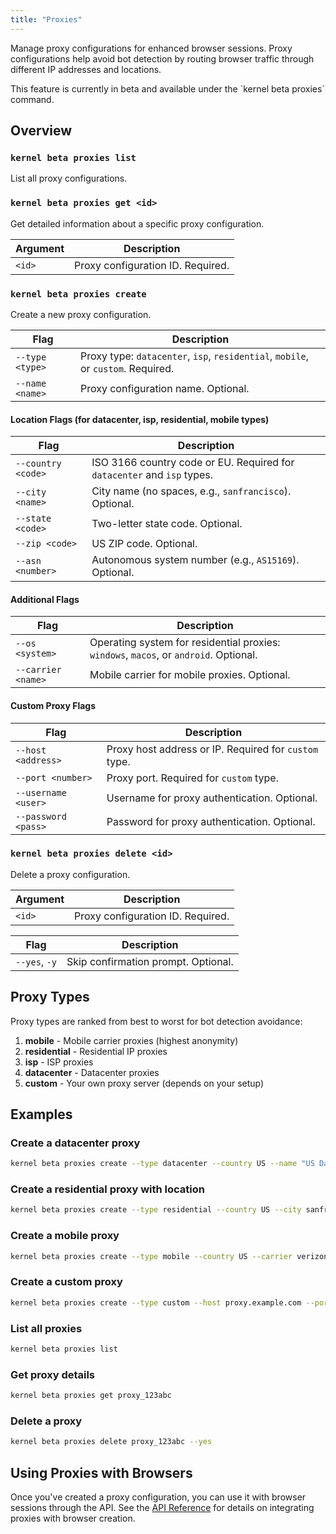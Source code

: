 ```yaml
---
title: "Proxies"
---
```


Manage proxy configurations for enhanced browser sessions. Proxy configurations help avoid bot detection by routing browser traffic through different IP addresses and locations.

<Warning>
This feature is currently in beta and available under the `kernel beta proxies` command.
</Warning>

## Overview

### `kernel beta proxies list`
List all proxy configurations.

### `kernel beta proxies get <id>`
Get detailed information about a specific proxy configuration.

| Argument | Description |
|----------|-------------|
| `<id>` | Proxy configuration ID. Required. |

### `kernel beta proxies create`
Create a new proxy configuration.

| Flag | Description |
|------|-------------|
| `--type <type>` | Proxy type: `datacenter`, `isp`, `residential`, `mobile`, or `custom`. Required. |
| `--name <name>` | Proxy configuration name. Optional. |

#### Location Flags (for datacenter, isp, residential, mobile types)

| Flag | Description |
|------|-------------|
| `--country <code>` | ISO 3166 country code or EU. Required for `datacenter` and `isp` types. |
| `--city <name>` | City name (no spaces, e.g., `sanfrancisco`). Optional. |
| `--state <code>` | Two-letter state code. Optional. |
| `--zip <code>` | US ZIP code. Optional. |
| `--asn <number>` | Autonomous system number (e.g., `AS15169`). Optional. |

#### Additional Flags

| Flag | Description |
|------|-------------|
| `--os <system>` | Operating system for residential proxies: `windows`, `macos`, or `android`. Optional. |
| `--carrier <name>` | Mobile carrier for mobile proxies. Optional. |

#### Custom Proxy Flags

| Flag | Description |
|------|-------------|
| `--host <address>` | Proxy host address or IP. Required for `custom` type. |
| `--port <number>` | Proxy port. Required for `custom` type. |
| `--username <user>` | Username for proxy authentication. Optional. |
| `--password <pass>` | Password for proxy authentication. Optional. |

### `kernel beta proxies delete <id>`
Delete a proxy configuration.

| Argument | Description |
|----------|-------------|
| `<id>` | Proxy configuration ID. Required. |

| Flag | Description |
|------|-------------|
| `--yes`, `-y` | Skip confirmation prompt. Optional. |

## Proxy Types

Proxy types are ranked from best to worst for bot detection avoidance:

1. **mobile** - Mobile carrier proxies (highest anonymity)
2. **residential** - Residential IP proxies
3. **isp** - ISP proxies
4. **datacenter** - Datacenter proxies
5. **custom** - Your own proxy server (depends on your setup)

## Examples

### Create a datacenter proxy
```bash
kernel beta proxies create --type datacenter --country US --name "US Datacenter"
```

### Create a residential proxy with location
```bash
kernel beta proxies create --type residential --country US --city sanfrancisco --state CA
```

### Create a mobile proxy
```bash
kernel beta proxies create --type mobile --country US --carrier verizon
```

### Create a custom proxy
```bash
kernel beta proxies create --type custom --host proxy.example.com --port 8080 --username myuser --password mypass
```

### List all proxies
```bash
kernel beta proxies list
```

### Get proxy details
```bash
kernel beta proxies get proxy_123abc
```

### Delete a proxy
```bash
kernel beta proxies delete proxy_123abc --yes
```

## Using Proxies with Browsers

Once you've created a proxy configuration, you can use it with browser sessions through the API. See the [API Reference](/api-reference/proxies/create-proxy) for details on integrating proxies with browser creation.
